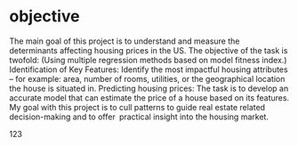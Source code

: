 # objective
The main goal of this project is to understand and measure the determinants affecting housing prices in the US. The objective of the task is twofold: (Using multiple regression methods based on model fitness index.)
Identification of Key Features: Identify the most impactful housing attributes – for example: area, number of rooms, utilities, or the geographical location the house is situated in.
Predicting housing prices: The task is to develop an accurate model that can estimate the price of a house based on its features.
My goal with this project is to cull patterns to guide real estate related decision-making and to offer practical insight into the housing market.

123



